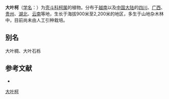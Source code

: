 {{Speciesbox
| name = 大叶柯
| status = 
| status_system = 
| image =
| genus = Lithocarpus
| species = megalophyllus
| authority = Rehd. et Wils.
}}

'''大叶柯'''（[[学名|学名]]：{{lang|la|''Lithocarpus megalophyllus''}}）为[[壳斗科|壳斗科]][[柯属|柯属]]的植物。分布于[[越南|越南]]以及[[中国大陆|中国大陆]]的[[四川|四川]]、[[广西|广西]]、[[贵州|贵州]]、[[湖北|湖北]]、[[云南|云南]]等地，生长于海拔900米至2,200米的地区，多生于山地杂木林中，目前尚未由人工引种栽培。

== 别名 ==
大叶椆、大叶石栎

== 参考文献 ==
<div class="references-small">
* {{cite web| url =http://www.bioinfo.cn/db05/KmzwSpecies.php?action=view&id=7961| title =大叶柯| work =《中国高等植物数据库全库》| publisher =中国科学院微生物研究所| author =昆明植物研究所| accessdate =2009-02-24| deadurl =yes| archiveurl =https://web.archive.org/web/20160305034028/http://www.bioinfo.cn/db05/KmzwSpecies.php?action=view&id=7961| archivedate =2016-03-05}}
</div>
{{Taxonbar|from=Q10933973}}

[[Category:柯属|大叶柯]]


{{植物小作品}}